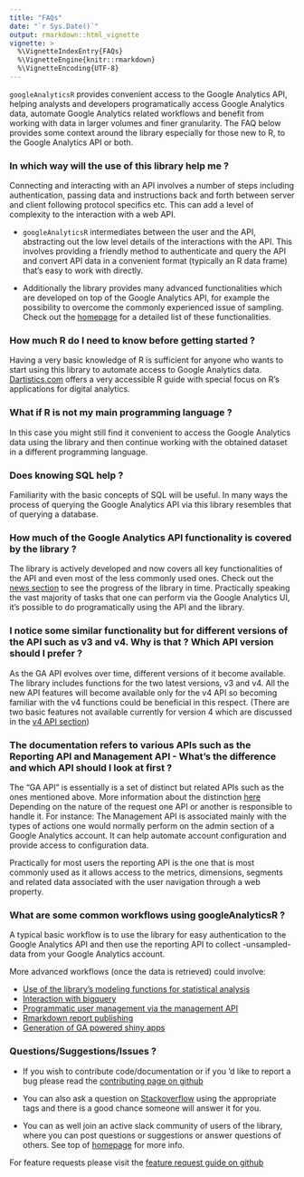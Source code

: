```yaml
---
title: "FAQs"
date: "`r Sys.Date()`"
output: rmarkdown::html_vignette
vignette: >
  %\VignetteIndexEntry{FAQs}
  %\VignetteEngine{knitr::rmarkdown}
  %\VignetteEncoding{UTF-8}
---
```


`googleAnalyticsR` provides convenient access to the Google Analytics API, helping analysts and developers programatically access Google Analytics data, automate Google Analytics related workflows and benefit from working with data in larger volumes and finer granularity. The FAQ below provides some context around the library especially for those new to R,  to the Google Analytics API or both. 

### In which way will the use of this library help me ? 

Connecting and interacting with an API involves a number of steps including authentication, passing data and instructions back and forth between server and client following protocol specifics etc. This can add a level of complexity to the interaction with a web API.

* `googleAnalyticsR` intermediates between the user and the API, abstracting out the low level details of the interactions with the API. This involves providing a friendly method to authenticate and query  the API  and convert API data in a convenient format (typically an R data frame) that's easy to work with directly.


* Additionally the library provides many advanced functionalities which are developed on top of the Google Analytics API, for example the possibility to overcome the commonly experienced issue of sampling. Check out the [homepage](http://code.markedmondson.me/googleAnalyticsR) for a detailed list of these functionalities. 

### How much R do I need to know before getting started  ?


Having a very basic knowledge of R is sufficient for anyone who wants to start using this library to automate access to Google Analytics data. [Dartistics.com](http://www.dartistics.com) offers a very accessible R guide with special focus on R's applications for digital analytics. 


### What if R is not my main programming language ?

In this case you might still find it convenient to access the Google Analytics data using the library and then continue working with the obtained dataset in a different programming language. 

### Does knowing SQL help ?

Familiarity with the basic concepts of SQL will be useful. In many ways the process of querying the Google Analytics API via this library resembles that of querying a database.


### How much of the Google Analytics API functionality is covered by the library ?

The library is actively developed  and now covers all key functionalities of the API and even most of the less commonly used ones. Check out the [news section](http://code.markedmondson.me/googleAnalyticsR/news/index.html)  to see the progress of the library in time. Practically speaking the vast majority of tasks that one can perform via the Google Analytics UI, it's possible to do programatically using the API and the library.

### I notice some similar functionality but for different versions of the API such as v3 and v4. Why is that  ? Which API version should I prefer ?

As the GA API evolves over time, different versions of it become available. The library includes functions for the two latest versions, v3 and v4. All the new API features will become available only for the v4 API so becoming familiar with the v4 functions could be beneficial in this respect. (There are two basic features not available currently for version 4 which are discussed in the [v4 API section](http://code.markedmondson.me/googleAnalyticsR/articles/v4.html))


### The documentation refers to various APIs such as the Reporting API and Management API -  What's the difference and which API should I look at first ? 

The "GA API" is essentially is a set of distinct but related APIs such as the ones mentioned above.
More information about the distinction [here]( https://developers.google.com/analytics/devguides/platform/)
Depending on the nature of the request one API or another is responsible to handle it. 
For instance: The Management API is associated mainly with the types of actions one would normally perform on the admin section of a Google Analytics account. It can help automate account configuration and provide access to configuration data. 

Practically for most users the reporting API is the one that is most commonly used as it allows access to the metrics, dimensions, segments and related data associated with the user navigation through a web property. 

### What are some common workflows using googleAnalyticsR  ?

A typical basic workflow is to use the library for easy authentication to the Google Analytics API and then use the reporting API to collect -unsampled- data from your Google Analytics account.

More advanced workflows (once the data is retrieved) could involve:

* [Use of the library's modeling functions for statistical analysis](http://code.markedmondson.me/googleAnalyticsR/articles/models.html)
* [Interaction with bigquery](http://code.markedmondson.me/googleAnalyticsR/articles/big-query.html)
* [Programmatic user management via the management API](http://code.markedmondson.me/googleAnalyticsR/articles/management.html)
* [Rmarkdown report publishing](http://code.markedmondson.me/googleAnalyticsR/articles/rmarkdown.html)
* [Generation of GA powered shiny apps](http://code.markedmondson.me/googleAnalyticsR/articles/shiny.html)


### Questions/Suggestions/Issues ? 

* If you wish to contribute code/documentation or if you 'd like to report a bug please read the [contributing page on github](https://github.com/MarkEdmondson1234/googleAnalyticsR/blob/master/CONTRIBUTING)

* You can also ask a question on [Stackoverflow](https://stackoverflow.com/search?q=googleanalyticsR) using the appropriate tags and there is a good chance someone will answer it for you.

* You can as well join an active slack community of users of the library, where you can post questions or suggestions or answer questions of others. See top of [homepage](http://code.markedmondson.me/googleAnalyticsR) for more info. 

For feature requests please visit the [feature request guide on github](https://github.com/MarkEdmondson1234/googleAnalyticsR/blob/master/.github/ISSUE_TEMPLATE/feature_request.md)


